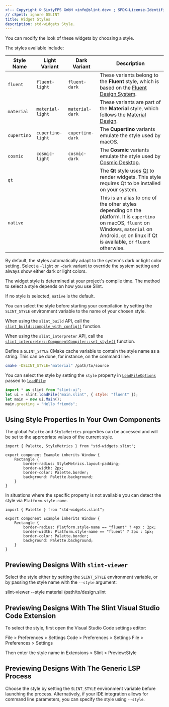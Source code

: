 ```yaml
---
<!-- Copyright © SixtyFPS GmbH <info@slint.dev> ; SPDX-License-Identifier: MIT -->
// cSpell: ignore DSLINT
title: Widget Styles
description: std-widgets Style.
---
```




You can modify the look of these widgets by choosing a style.

The styles available include:

| Style Name | Light Variant | Dark Variant | Description |
|------------|--------------|--------------|------------|
| `fluent`   | `fluent-light`| `fluent-dark`| These variants belong to the **Fluent** style, which is based on the [Fluent Design System](https://fluent2.microsoft.design/). |
| `material` | `material-light`| `material-dark`| These variants are part of the **Material** style, which follows the [Material Design](https://m3.material.io). |
| `cupertino`| `cupertino-light`| `cupertino-dark`| The **Cupertino** variants emulate the style used by macOS. |
| `cosmic`| `cosmic-light`| `cosmic-dark`| The **Cosmic** variants emulate the style used by [Cosmic Desktop](https://github.com/pop-os/cosmic). |
| `qt`   | | | The **Qt** style uses [Qt](https://en.wikipedia.org/wiki/Qt_(software)) to render widgets. This style requires Qt to be installed on your system. |
| `native` | | | This is an alias to one of the other styles depending on the platform. It is `cupertino` on macOS, `fluent` on Windows, `material` on Android, `qt` on linux if Qt is available, or `fluent` otherwise. |


By default, the styles automatically adapt to the system's dark or light color setting. Select a `-light` or `-dark` variant to override the system setting and always show either dark or light colors.

The widget style is determined at your project's compile time. The method to select a style depends on how you use Slint.

If no style is selected, `native` is the default.

<Tabs syncKey="dev-language">
<TabItem label="Rust">

You can select the style before starting your compilation by setting the `SLINT_STYLE` environment variable to the name of your chosen style.

When using the `slint_build` API, call the [`slint_build::compile_with_config()`](https://docs.rs/slint-build/newest/slint_build/fn.compile_with_config.html) function.

When using the `slint_interpreter` API, call the [`slint_interpreter::ComponentCompiler::set_style()`](https://docs.rs/slint-interpreter/newest/slint_interpreter/struct.ComponentCompiler.html#method.set_style) function.
</TabItem>
<TabItem label="C++">

Define a `SLINT_STYLE` CMake cache variable to contain the style name as a string. This can be done, for instance, on the command line:

```sh
cmake -DSLINT_STYLE="material" /path/to/source
```
</TabItem>
<TabItem label="NodeJS">

You can select the style by setting the `style` property in [`LoadFileOptions`](slint-node:interfaces/LoadFileOptions) passed to [`loadFile`](slint-node:functions/loadFile):

```js
import * as slint from "slint-ui";
let ui = slint.loadFile("main.slint", { style: "fluent" });
let main = new ui.Main();
main.greeting = "Hello friends";
```
</TabItem>
</Tabs>

## Using Style Properties In Your Own Components

The global `Palette` and `StyleMetrics` properties can be accessed and will be set to the appropriate values of the current style.

```slint playground
import { Palette, StyleMetrics } from "std-widgets.slint";

export component Example inherits Window {
    Rectangle {
        border-radius: StyleMetrics.layout-padding;
        border-width: 2px;
        border-color: Palette.border;
        background: Palette.background;
    }
}
```

In situations where the specific property is not available you can detect the style via `Platform.style-name`.

```slint playground
import { Palette } from "std-widgets.slint";

export component Example inherits Window {
    Rectangle {
        border-radius: Platform.style-name == "fluent" ? 4px : 2px;
        border-width: Platform.style-name == "fluent" ? 2px : 1px;
        border-color: Palette.border;
        background: Palette.background;
    }
}
```

## Previewing Designs With `slint-viewer`

Select the style either by setting the `SLINT_STYLE` environment variable, or by passing the style name with the `--style` argument:

slint-viewer --style material /path/to/design.slint

## Previewing Designs With The Slint Visual Studio Code Extension

To select the style, first open the Visual Studio Code settings editor:

<Tabs syncKey="dev-platform">
<TabItem label="Windows" icon="seti:windows">
File > Preferences > Settings
</TabItem>
<TabItem label="macOS" icon="apple">
Code > Preferences > Settings
</TabItem>
<TabItem label="Linux" icon="linux">
File > Preferences > Settings
</TabItem>
</Tabs>

Then enter the style name in Extensions > Slint > Preview:Style

## Previewing Designs With The Generic LSP Process

Choose the style by setting the `SLINT_STYLE` environment variable before launching the process.
Alternatively, if your IDE integration allows for command line parameters, you can specify the style using `--style`.
